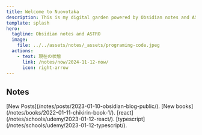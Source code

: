 ```yaml
---
title: Welcome to Nuovotaka
description: This is my digital garden powered by Obsidian notes and ASTRO.
template: splash
hero:
  tagline: Obsidian notes and ASTRO
  image:
    file: ../../assets/notes/_assets/programing-code.jpeg
  actions:
    - text: 現在の状態
      link: /notes/now/2024-11-12-now/
      icon: right-arrow
---
```



## Notes

<CardGrid stagger>
	<Card title="Posts" icon="document">
		[New Posts](/notes/posts/2023-01-10-obsidian-blog-public/).
	</Card>
	<Card title="Books" icon="open-book">
		[New books](/notes/books/2022-01-11-chikirin-book-1/).
	</Card>
	<Card title="Schools" icon="document">
		[react](/notes/schools/udemy/2023-01-12-react/).
		[typescript](/notes/schools/udemy/2023-01-12-typescript/).
	</Card>
</CardGrid>
